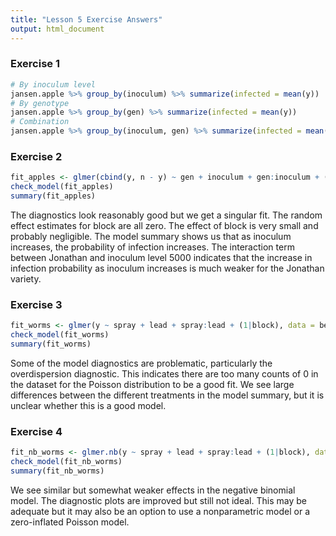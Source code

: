 ```yaml
---
title: "Lesson 5 Exercise Answers"
output: html_document
---
```


### Exercise 1

```r
# By inoculum level
jansen.apple %>% group_by(inoculum) %>% summarize(infected = mean(y))
# By genotype
jansen.apple %>% group_by(gen) %>% summarize(infected = mean(y))
# Combination
jansen.apple %>% group_by(inoculum, gen) %>% summarize(infected = mean(y))
```

### Exercise 2

```r
fit_apples <- glmer(cbind(y, n - y) ~ gen + inoculum + gen:inoculum + (1|block), data = jansen.apple, family = binomial(link = 'logit'))
check_model(fit_apples)
summary(fit_apples)
```

The diagnostics look reasonably good but we get a singular fit. The random effect estimates for block are all zero. The effect of block is very small and probably negligible. The model summary shows us that as inoculum increases, the probability of infection increases. The interaction term between Jonathan and inoculum level 5000 indicates that the increase in infection probability as inoculum increases is much weaker for the Jonathan variety.

### Exercise 3

```r
fit_worms <- glmer(y ~ spray + lead + spray:lead + (1|block), data = beall.webworms, family = poisson(link = 'log'))
check_model(fit_worms)
summary(fit_worms)
```

Some of the model diagnostics are problematic, particularly the overdispersion diagnostic. This indicates there are too many counts of 0 in the dataset for the Poisson distribution to be a good fit. We see large differences between the different treatments in the model summary, but it is unclear whether this is a good model.

### Exercise 4

```r
fit_nb_worms <- glmer.nb(y ~ spray + lead + spray:lead + (1|block), data = beall.webworms)
check_model(fit_nb_worms)
summary(fit_nb_worms)
```

We see similar but somewhat weaker effects in the negative binomial model. The diagnostic plots are improved but still not ideal. This may be adequate but it may also be an option to use a nonparametric model or a zero-inflated Poisson model.
